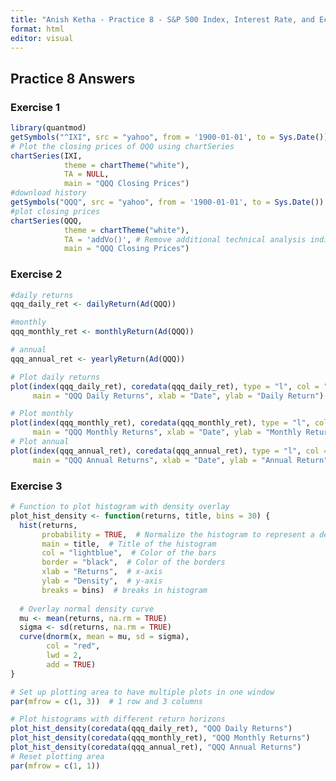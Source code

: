---
title: "Anish Ketha - Practice 8 - S&P 500 Index, Interest Rate, and Economic Indicators"
format: html
editor: visual
---

## Practice 8 Answers

### Exercise 1

```{r}
library(quantmod)
getSymbols("^IXI", src = "yahoo", from = '1900-01-01', to = Sys.Date())
# Plot the closing prices of QQQ using chartSeries
chartSeries(IXI, 
            theme = chartTheme("white"), 
            TA = NULL, 
            main = "QQQ Closing Prices")
#download history
getSymbols("QQQ", src = "yahoo", from = '1900-01-01', to = Sys.Date())
#plot closing prices
chartSeries(QQQ, 
            theme = chartTheme("white"), 
            TA = 'addVo()', # Remove additional technical analysis indicators
            main = "QQQ Closing Prices")
```

### Exercise 2

```{r}
#daily returns
qqq_daily_ret <- dailyReturn(Ad(QQQ))

#monthly 
qqq_monthly_ret <- monthlyReturn(Ad(QQQ))

# annual
qqq_annual_ret <- yearlyReturn(Ad(QQQ))

# Plot daily returns
plot(index(qqq_daily_ret), coredata(qqq_daily_ret), type = "l", col = "blue", 
     main = "QQQ Daily Returns", xlab = "Date", ylab = "Daily Return")

# Plot monthly 
plot(index(qqq_monthly_ret), coredata(qqq_monthly_ret), type = "l", col = "green", 
     main = "QQQ Monthly Returns", xlab = "Date", ylab = "Monthly Return")
# Plot annual 
plot(index(qqq_annual_ret), coredata(qqq_annual_ret), type = "l", col = "red", 
     main = "QQQ Annual Returns", xlab = "Date", ylab = "Annual Return")

```

### Exercise 3

```{r}
# Function to plot histogram with density overlay
plot_hist_density <- function(returns, title, bins = 30) {
  hist(returns, 
       probability = TRUE,  # Normalize the histogram to represent a density
       main = title,  # Title of the histogram
       col = "lightblue",  # Color of the bars
       border = "black",  # Color of the borders
       xlab = "Returns",  # x-axis
       ylab = "Density",  # y-axis
       breaks = bins)  # breaks in histogram
  
  # Overlay normal density curve
  mu <- mean(returns, na.rm = TRUE)
  sigma <- sd(returns, na.rm = TRUE)
  curve(dnorm(x, mean = mu, sd = sigma), 
        col = "red", 
        lwd = 2, 
        add = TRUE)
}

# Set up plotting area to have multiple plots in one window
par(mfrow = c(1, 3))  # 1 row and 3 columns

# Plot histograms with different return horizons
plot_hist_density(coredata(qqq_daily_ret), "QQQ Daily Returns")
plot_hist_density(coredata(qqq_monthly_ret), "QQQ Monthly Returns")
plot_hist_density(coredata(qqq_annual_ret), "QQQ Annual Returns")
# Reset plotting area
par(mfrow = c(1, 1))
```
